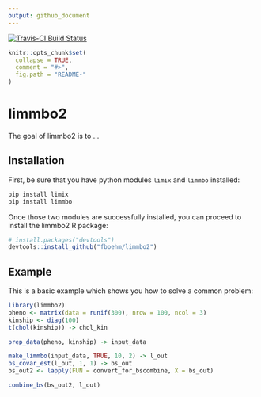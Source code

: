 ```yaml
---
output: github_document
---
```


[![Travis-CI Build Status](https://travis-ci.org/fboehm/limmbo2.svg?branch=master)](https://travis-ci.org/fboehm/limmbo2)


<!-- README.md is generated from README.Rmd. Please edit that file -->

```r
knitr::opts_chunk$set(
  collapse = TRUE,
  comment = "#>",
  fig.path = "README-"
)
```

# limmbo2

The goal of limmbo2 is to ...

## Installation

First, be sure that you have python modules `limix` and `limmbo` installed:

```bash
pip install limix
pip install limmbo
```

Once those two modules are successfully installed, you can proceed to install the limmbo2 R package:

```r
# install.packages("devtools")
devtools::install_github("fboehm/limmbo2")
```

## Example

This is a basic example which shows you how to solve a common problem:

```r
library(limmbo2)
pheno <- matrix(data = runif(300), nrow = 100, ncol = 3)
kinship <- diag(100)
t(chol(kinship)) -> chol_kin

prep_data(pheno, kinship) -> input_data

make_limmbo(input_data, TRUE, 10, 2) -> l_out
bs_covar_est(l_out, 1, 1) -> bs_out
bs_out2 <- lapply(FUN = convert_for_bscombine, X = bs_out)

combine_bs(bs_out2, l_out)

```
